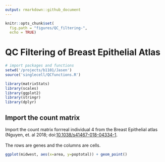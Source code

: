 ```yaml
---
output: rmarkdown::github_document
---
```


```r
knitr::opts_chunk$set(
  fig.path = "figures/QC_filtering-", 
  echo = TRUE)
```

# QC Filtering of Breast Epithelial Atlas
```r
# import packages and functions
setwd('/projects/b1101/Jasen')
source('singlecell/QCfunctions.R')

library(matrixStats)
library(scales)
library(ggplot2)
library(stringr)
library(dplyr)
```

## Import the count matrix
Import the count matrix forrreal individual 4 from the Breast Epithelial atlas (Nguyen, et. al 2018; doi:[10.1038/s41467-018-04334-1](https://www.nature.com/articles/s41467-018-04334-1). <br /> <br /> The rows are genes and the columns are cells.
```r
ggplot(midwest, aes(x=area, y=poptotal)) + geom_point()
```
